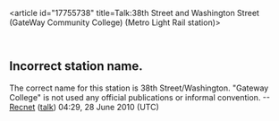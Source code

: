 <article id="17755738" title=Talk:38th Street and Washington Street (GateWay Community College) (Metro Light Rail station)>
	<talkpage id="17755738" title="Talk:38th Street and Washington Street (GateWay Community College) (Metro Light Rail station)">
{{WikiProject United States|class=Stub|importance=Low|AZ=Yes|AZ-importance=Low}}
{{TrainsWikiProject|class=stub|importance=low|stations=yes|subway=yes}}

== Incorrect station name. ==

The correct name for this station is 38th Street/Washington.  &quot;Gateway College&quot; is not used any official publications or informal convention. --[[User:Recnet|Recnet]] ([[User talk:Recnet|talk]]) 04:29, 28 June 2010 (UTC)
	</talkpage>
</article>